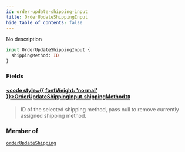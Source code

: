 ```yaml
---
id: order-update-shipping-input
title: OrderUpdateShippingInput
hide_table_of_contents: false
---
```








No description

```graphql
input OrderUpdateShippingInput {
  shippingMethod: ID
}
```


### Fields

#### [<code style={{ fontWeight: 'normal' }}>OrderUpdateShippingInput.<b>shippingMethod</b></code>](#)<Bullet />[`ID`](../../../developer/api-reference/scalars/id) <Badge class="secondary" text="scalar"/>
> ID of the selected shipping method, pass null to remove currently assigned shipping method.
> 



### Member of

[`orderUpdateShipping`](../../../developer/api-reference/mutations/order-update-shipping)  <Badge class="secondary" text="mutation"/>



